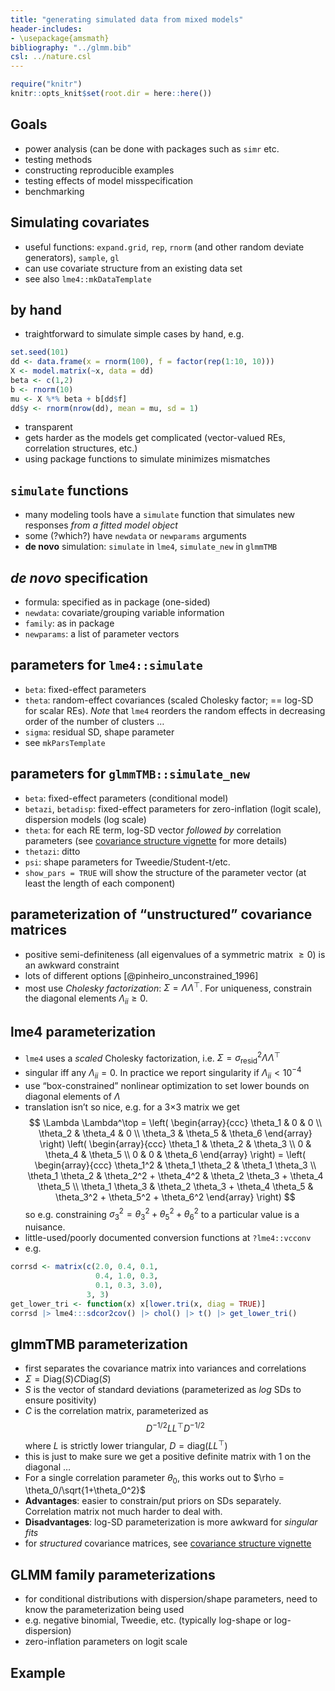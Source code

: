 ```yaml
---
title: "generating simulated data from mixed models"
header-includes:
- \usepackage{amsmath}
bibliography: "../glmm.bib"
csl: ../nature.csl
---
```


```r
require("knitr")
knitr::opts_knit$set(root.dir = here::here())
```

## Goals

* power analysis (can be done with packages such as `simr` etc.
* testing methods
* constructing reproducible examples
* testing effects of model misspecification
* benchmarking

## Simulating covariates

* useful functions: `expand.grid`, `rep`, `rnorm` (and other random deviate generators), `sample`, `gl`
* can use covariate structure from an existing data set
* see also `lme4::mkDataTemplate`

## by hand

* traightforward to simulate simple cases by hand, e.g.

```r
set.seed(101)
dd <- data.frame(x = rnorm(100), f = factor(rep(1:10, 10)))
X <- model.matrix(~x, data = dd)
beta <- c(1,2)
b <- rnorm(10)
mu <- X %*% beta + b[dd$f]
dd$y <- rnorm(nrow(dd), mean = mu, sd = 1)
```

* transparent
* gets harder as the models get complicated (vector-valued REs, correlation structures, etc.)
* using package functions to simulate minimizes mismatches

## `simulate` functions

* many modeling tools have a `simulate` function that simulates new responses *from a fitted model object*
* some (?which?) have `newdata` or `newparams` arguments
* **de novo** simulation: `simulate` in `lme4`, `simulate_new` in `glmmTMB`

## *de novo* specification

* formula: specified as in package (one-sided)
* `newdata`: covariate/grouping variable information
* `family`: as in package
* `newparams`: a list of parameter vectors

## parameters for `lme4::simulate`

* `beta`: fixed-effect parameters
* `theta`: random-effect covariances (scaled Cholesky factor; == log-SD for scalar REs). *Note* that `lme4` reorders the random effects in decreasing order of the number of clusters ...
* `sigma`: residual SD, shape parameter
* see `mkParsTemplate`

## parameters for `glmmTMB::simulate_new`

* `beta`: fixed-effect parameters (conditional model)
* `betazi`, `betadisp`: fixed-effect parameters for zero-inflation (logit scale), dispersion models (log scale)
* `theta`: for each RE term, log-SD vector *followed by* correlation parameters (see [covariance structure vignette](https://cran.r-project.org/web/packages/glmmTMB/vignettes/covstruct.html) for more details)
* `thetazi`: ditto
* `psi`: shape parameters for Tweedie/Student-t/etc.
* `show_pars = TRUE` will show the structure of the parameter vector (at least the length of each component)

## parameterization of "unstructured" covariance matrices

* positive semi-definiteness (all eigenvalues of a symmetric matrix $\ge 0$) is an awkward constraint
* lots of different options [@pinheiro_unconstrained_1996]
* most use *Cholesky factorization*: $\Sigma = \Lambda \Lambda^\top$. For uniqueness, constrain the diagonal elements $\Lambda_{ii} \geq 0$.

## lme4 parameterization

* `lme4` uses a *scaled* Cholesky factorization, i.e. $\Sigma = \sigma^2_{\textrm{resid}} \Lambda \Lambda^\top$
* singular iff any $\Lambda_{ii} = 0$. In practice we report singularity if $\Lambda_{ii} < 10^{-4}$
* use "box-constrained" nonlinear optimization to set lower bounds on diagonal elements of $\Lambda$
* translation isn't so nice, e.g. for a 3×3 matrix we get
$$
\Lambda \Lambda^\top =
\left(
 \begin{array}{ccc}
 \theta_1 & 0 & 0 \\
\theta_2 & \theta_4 & 0 \\
 \theta_3 & \theta_5 & \theta_6
 \end{array}
 \right)
\left(
 \begin{array}{ccc}
 \theta_1 & \theta_2 & \theta_3 \\
 0 & \theta_4 & \theta_5 \\
 0 & 0 & \theta_6
 \end{array}
\right)
 = 
 \left(
 \begin{array}{ccc}
 \theta_1^2 & \theta_1 \theta_2 &  \theta_1 \theta_3 \\
 \theta_1 \theta_2   & \theta_2^2 + \theta_4^2 & \theta_2 \theta_3 + \theta_4 \theta_5 \\
 \theta_1 \theta_3  & \theta_2 \theta_3 + \theta_4 \theta_5  & \theta_3^2 + \theta_5^2 + \theta_6^2
 \end{array}
 \right)
 $$
so e.g. constraining $\sigma^2_3 = \theta_3^2 + \theta_5^2 + \theta_6^2$ to a particular value is a nuisance.
* little-used/poorly documented conversion functions at `?lme4::vcconv`
* e.g.

```r
corrsd <- matrix(c(2.0, 0.4, 0.1,
                   0.4, 1.0, 0.3,
                   0.1, 0.3, 3.0),
                 3, 3)
get_lower_tri <- function(x) x[lower.tri(x, diag = TRUE)]
corrsd |> lme4:::sdcor2cov() |> chol() |> t() |> get_lower_tri()
```

## glmmTMB parameterization

* first separates the covariance matrix into variances and correlations
* $\Sigma = \textrm{Diag}(S) C \textrm{Diag}(S)$
* $S$ is the vector of standard deviations (parameterized as *log* SDs to ensure positivity)
* $C$ is the correlation matrix, parameterized as 
$$
D^{-1/2} L L^\top D^{-1/2}
$$
   where $L$ is strictly lower triangular, $D = \textrm{diag}(L L^\top)$
* this is just to make sure we get a positive definite matrix with 1 on the diagonal ...
* For a single correlation parameter $\theta_0$, this works out to $\rho = \theta_0/\sqrt{1+\theta_0^2}$
* **Advantages**: easier to constrain/put priors on SDs separately. Correlation matrix not much harder to deal with.
* **Disadvantages**: log-SD parameterization is more awkward for *singular fits*
* for *structured* covariance matrices, see [covariance structure vignette](https://cran.r-project.org/web/packages/glmmTMB/vignettes/covstruct.html)

## GLMM family parameterizations

* for conditional distributions with dispersion/shape parameters, need to know the parameterization being used
* e.g. negative binomial, Tweedie, etc. (typically log-shape or log-dispersion)
* zero-inflation parameters on logit scale

## Example

